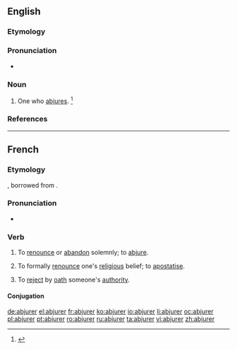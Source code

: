 ==English==

===Etymology===
{{suffix|abjure|er}}

===Pronunciation===
* {{a|US}} {{IPA|/æbˈd͡ʒʊɹ.ɚ/}}

===Noun===
{{en-noun}}

# One who [[abjure]]s. {{defdate|Late 18<sup>th</sup> century.}}<ref name=SOED>{{reference-book | last =| first = | authorlink =  | coauthors =  | editor =Brown, Lesley  | others =  | title = The Shorter Oxford English Dictionary | origdate =  | origyear = 1933| origmonth =  | url =  | format =  | accessdate =  | accessyear =  | accessmonth =  | edition = 5th | date =  | year =2003| month =  | publisher =Oxford University Press  | location =Oxford, UK | language =  | id =  | doi = | isbn =978-0-19-860575-7 | lccn = | ol = | pages =5| chapter =  | chapterurl =  | quote =}}</ref>

===References===
<references/>

----
==French==

===Etymology===
{{prefix|ab|jurer|lang=fr}}, borrowed from {{etyl|la|fr}} {{term|abiurare|lang=la}}.

===Pronunciation===
* {{audio|Fr-abjurer.ogg|Audio}}

===Verb===
{{fr-verb}}

# {{ambitransitive}} {{very|formal|lang=fr}} To [[renounce]] or [[abandon]] solemnly; to [[abjure]].
# {{ambitransitive}} {{religion|lang=fr}} To formally [[renounce]] one's [[religious]] belief; to [[apostatise]].
# {{obsolete|lang=fr}} To [[reject]] by [[oath]] someone's [[authority]].

====Conjugation====
{{fr-conj-er|abjur|avoir}}

[[de:abjurer]]
[[el:abjurer]]
[[fr:abjurer]]
[[ko:abjurer]]
[[io:abjurer]]
[[li:abjurer]]
[[oc:abjurer]]
[[pl:abjurer]]
[[pt:abjurer]]
[[ro:abjurer]]
[[ru:abjurer]]
[[ta:abjurer]]
[[vi:abjurer]]
[[zh:abjurer]]